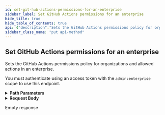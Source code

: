 ```yaml
---
id: set-git-hub-actions-permissions-for-an-enterprise
sidebar_label: Set GitHub Actions permissions for an enterprise
hide_title: true
hide_table_of_contents: true
api: {"description":"Sets the GitHub Actions permissions policy for organizations and allowed actions in an enterprise.\n\nYou must authenticate using an access token with the `admin:enterprise` scope to use this endpoint.","externalDocs":{"description":"API method documentation","url":"https://docs.github.com/rest/reference/enterprise-admin#set-github-actions-permissions-for-an-enterprise"},"operationId":"enterprise-admin/set-github-actions-permissions-enterprise","parameters":[{"description":"The slug version of the enterprise name. You can also substitute this value with the enterprise id.","in":"path","name":"enterprise","required":true,"schema":{"type":"string"}}],"requestBody":{"content":{"application/json":{"example":{"allowed_actions":"selected","enabled_organizations":"all"},"schema":{"properties":{"allowed_actions":{"description":"The permissions policy that controls the actions that are allowed to run. Can be one of: `all`, `local_only`, or `selected`.","enum":["all","local_only","selected"],"type":"string"},"enabled_organizations":{"description":"The policy that controls the organizations in the enterprise that are allowed to run GitHub Actions. Can be one of: `all`, `none`, or `selected`.","enum":["all","none","selected"],"type":"string"}},"required":["enabled_organizations"],"type":"object"}}}},"responses":{"204":{"description":"Empty response"}},"tags":["enterprise-admin"],"x-github":{"category":"enterprise-admin","enabledForGitHubApps":false,"githubCloudOnly":false,"previews":[],"subcategory":"actions"},"method":"put","path":"/enterprises/{enterprise}/actions/permissions","servers":[{"url":"https://api.github.com"}],"jsonRequestBodyExample":{"allowed_actions":"all","enabled_organizations":"all"},"info":{"contact":{"name":"Support","url":"https://support.github.com/contact"},"description":"GitHub's v3 REST API.","license":{"name":"MIT","url":"https://spdx.org/licenses/MIT"},"termsOfService":"https://docs.github.com/articles/github-terms-of-service","title":"GitHub v3 REST API","version":"1.1.4","x-apisguru-categories":["collaboration","developer_tools"],"x-logo":{"url":"https://twitter.com/github/profile_image?size=original"},"x-origin":[{"format":"openapi","url":"https://raw.githubusercontent.com/github/rest-api-description/main/descriptions/api.github.com/api.github.com.json","version":"3.0"}],"x-providerName":"github.com"},"postman":{"name":"Set GitHub Actions permissions for an enterprise","description":{"content":"Sets the GitHub Actions permissions policy for organizations and allowed actions in an enterprise.\n\nYou must authenticate using an access token with the `admin:enterprise` scope to use this endpoint.","type":"text/plain"},"url":{"path":["enterprises",":enterprise","actions","permissions"],"host":["{{baseUrl}}"],"query":[],"variable":[{"disabled":false,"description":{"content":"(Required) The slug version of the enterprise name. You can also substitute this value with the enterprise id.","type":"text/plain"},"type":"any","value":"","key":"enterprise"}]},"header":[{"key":"Content-Type","value":"application/json"}],"method":"PUT","body":{"mode":"raw","raw":"\"\"","options":{"raw":{"language":"json"}}}}}
sidebar_class_name: "put api-method"
---
```



## Set GitHub Actions permissions for an enterprise



Sets the GitHub Actions permissions policy for organizations and allowed actions in an enterprise.

You must authenticate using an access token with the `admin:enterprise` scope to use this endpoint.

<details style={{"marginBottom":"1rem"}}><summary style={{}}><strong>Path Parameters</strong></summary><div><ul><ParamsItem className={"paramsItem"} param={{"description":"The slug version of the enterprise name. You can also substitute this value with the enterprise id.","in":"path","name":"enterprise","required":true,"schema":{"type":"string"}}}></ParamsItem></ul></div></details><details style={{}}><summary style={{"textAlign":"left"}}><strong>Request Body</strong></summary><div style={{"textAlign":"left","marginLeft":"1rem"}}></div><ul style={{"marginLeft":"1rem"}}><SchemaItem collapsible={false} name={"allowed_actions"} required={false} schemaDescription={"The permissions policy that controls the actions that are allowed to run. Can be one of: `all`, `local_only`, or `selected`."} schemaName={"string"} qualifierMessage={"**Possible values:** [`all`, `local_only`, `selected`]"}></SchemaItem><SchemaItem collapsible={false} name={"enabled_organizations"} required={true} schemaDescription={"The policy that controls the organizations in the enterprise that are allowed to run GitHub Actions. Can be one of: `all`, `none`, or `selected`."} schemaName={"string"} qualifierMessage={"**Possible values:** [`all`, `none`, `selected`]"}></SchemaItem></ul></details><div><ApiTabs><TabItem label={"204"} value={"204"}><div>

Empty response

</div><div></div></TabItem></ApiTabs></div>
      